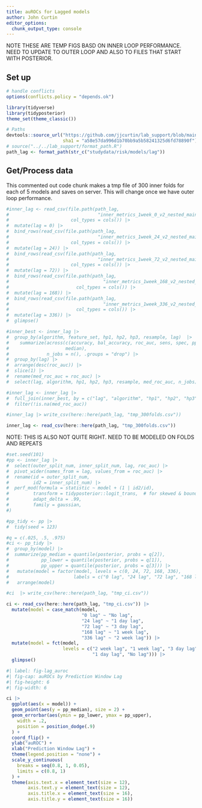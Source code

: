 ---
title: auROCs for Lagged models 
author: John Curtin 
editor_options: 
  chunk_output_type: console
---


NOTE THESE ARE TEMP FIGS BASD ON  INNER LOOP PERFORMANCE.  NEED TO UPDATE TO OUTER LOOP AND ALSO TO FILES THAT START WITH POSTERIOR.

## Set up
```{r}
# handle conflicts
options(conflicts.policy = "depends.ok")

library(tidyverse)
library(tidyposterior)
theme_set(theme_classic()) 

# Paths
devtools::source_url("https://github.com/jjcurtin/lab_support/blob/main/format_path.R?raw=true",
                     sha1 = "a58e57da996d1b70bb9a5b58241325d6fd78890f")
# source("../../lab_support/format_path.R")
path_lag <- format_path(str_c("studydata/risk/models/lag"))
```

## Get/Process data

This commented out code chunk makes a tmp file of 300 inner folds for each of 5 models and saves on server.   This will change once we have outer loop performance.
```{r}
#inner_lag <- read_csv(file.path(path_lag, 
#                                 "inner_metrics_1week_0_v2_nested_main.csv"),
#                       col_types = cols()) |> 
#  mutate(lag = 0) |> 
#  bind_rows(read_csv(file.path(path_lag, 
#                                 "inner_metrics_1week_24_v2_nested_main.csv"),
#                       col_types = cols()) |> 
#  mutate(lag = 24)) |> 
#  bind_rows(read_csv(file.path(path_lag, 
#                                 "inner_metrics_1week_72_v2_nested_main.csv"),
#                       col_types = cols()) |> 
#  mutate(lag = 72)) |> 
#  bind_rows(read_csv(file.path(path_lag, 
#                                   "inner_metrics_1week_168_v2_nested_main.csv"),
#                         col_types = cols()) |> 
#  mutate(lag = 168)) |> 
#  bind_rows(read_csv(file.path(path_lag, 
#                                   "inner_metrics_1week_336_v2_nested_main.csv"),
#                         col_types = cols()) |> 
#  mutate(lag = 336)) |> 
#  glimpse()

#inner_best <- inner_lag |> 
#  group_by(algorithm, feature_set, hp1, hp2, hp3, resample, lag)  |>  
#    summarize(across(c(accuracy, bal_accuracy, roc_auc, sens, spec, ppv, npv),
#                     median),
#              n_jobs = n(), .groups = "drop") |> 
#  group_by(lag) |> 
#  arrange(desc(roc_auc)) |> 
#  slice(1) |> 
#  rename(med_roc_auc = roc_auc) |> 
#  select(lag, algorithm, hp1, hp2, hp3, resample, med_roc_auc, n_jobs)

#inner_lag <- inner_lag |> 
#  full_join(inner_best, by = c("lag", "algorithm", "hp1", "hp2", "hp3", "resample")) |> 
#  filter(!is.na(med_roc_auc))

#inner_lag |> write_csv(here::here(path_lag, "tmp_300folds.csv"))

inner_lag <- read_csv(here::here(path_lag, "tmp_300folds.csv"))
```

NOTE: THIS IS ALSO NOT QUITE RIGHT. NEED TO BE MODELED ON FOLDS AND REPEATS
```{r}
#set.seed(101)
#pp <- inner_lag |> 
#  select(outer_split_num, inner_split_num, lag, roc_auc) |> 
#  pivot_wider(names_from = lag, values_from = roc_auc) |> 
#  rename(id = outer_split_num,
#         id2 = inner_split_num) |> 
#  perf_mod(formula = statistic ~ model + (1 | id2/id),
#         transform = tidyposterior::logit_trans,  # for skewed & bounded AUC
#         adapt_delta = .99,
#         family = gaussian, 
#)  

#pp_tidy <- pp |> 
#  tidy(seed = 123) 

#q = c(.025, .5, .975)
#ci <- pp_tidy |> 
#  group_by(model) |> 
#  summarize(pp_median = quantile(posterior, probs = q[2]),
#            pp_lower = quantile(posterior, probs = q[1]), 
#            pp_upper = quantile(posterior, probs = q[3])) |> 
#   mutate(model = factor(model, levels = c(0, 24, 72, 168, 336),
#                        labels = c("0 lag", "24 lag", "72 lag", "168 lag", "336 lag"))) |> 
#   arrange(model)

#ci  |> write_csv(here::here(path_lag, "tmp_ci.csv")) 

ci <- read_csv(here::here(path_lag, "tmp_ci.csv")) |> 
  mutate(model = case_match(model,
                            "0 lag" ~ "No lag",
                            "24 lag" ~ "1 day lag",
                            "72 lag" ~ "3 day lag",
                            "168 lag" ~ "1 week lag",
                            "336 lag" ~ "2 week lag")) |> 
  mutate(model = fct(model, 
                     levels = c("2 week lag", "1 week lag", "3 day lag", 
                                "1 day lag", "No lag"))) |> 
  glimpse() 
```


```{r}
#| label: fig-lag_auroc 
#| fig-cap: auROCs by Prediction Window Lag
#| fig-height: 6
#| fig-width: 6

ci |>
  ggplot(aes(x = model)) +
  geom_point(aes(y = pp_median), size = 2) +
  geom_errorbar(aes(ymin = pp_lower, ymax = pp_upper),
    width = .2,
    position = position_dodge(.9)
  ) +
  coord_flip() +
  ylab("auROC") +
  xlab("Prediction Window Lag") +
  theme(legend.position = "none") +
  scale_y_continuous(
    breaks = seq(0.8, 1, 0.05),
    limits = c(0.8, 1)
  ) +
  theme(axis.text.x = element_text(size = 12),
        axis.text.y = element_text(size = 12),
        axis.title.x = element_text(size = 16),
        axis.title.y = element_text(size = 16))
```